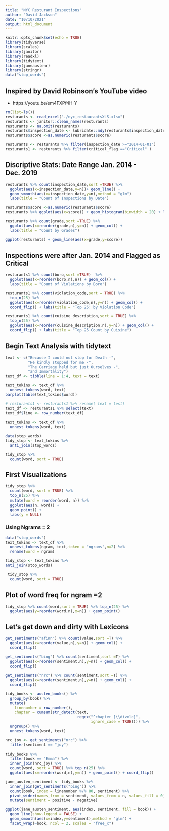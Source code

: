 ```yaml
---
title: "NYC Resturant Inspections"
author: "David Jackson"
date: "10/10/2021"
output: html_document
---
```


```r
knitr::opts_chunk$set(echo = TRUE)
library(tidyverse)
library(scales)
library(janitor)
library(readxl)
library(tidytext)
library(janeaustenr)
library(stringr)
data("stop_words")
```

## Inspired by David Robinson's YouTube video
* https://youtu.be/em4FXPf4H-Y

```r
rm(list=ls())
resturants <- read_excel("./nyc_restaurantsXLS.xlsx")
resturants <- janitor::clean_names(resturants)
resturants <- na.omit(resturants)
resturants$inspection_date <- lubridate::mdy(resturants$inspection_date)
resturants$score <-as.numeric(resturants$score)

resturants <- resturants %>% filter(inspection_date >="2014-01-01")
resturants1 <- resturants %>% filter(critical_flag =="Critical" )
```

## Discriptive Stats: Date Range Jan. 2014 - Dec. 2019

```r
resturants %>% count(inspection_date,sort =TRUE) %>% 
  ggplot(aes(x=inspection_date,y=n))+ geom_line() +
  geom_smooth(aes(x=inspection_date,y=n),method = "glm")
  labs(title = "Count of Inspections by Date")

```

```r
resturants$score <-as.numeric(resturants$score)
resturants %>% ggplot(aes(x=score)) + geom_histogram(binwidth = 20) + labs(title = "Histogram of Inspection Scores")
```
```r
resturants %>% count(grade,sort =TRUE) %>%
  ggplot(aes(x=reorder(grade,n),y=n)) + geom_col() +
  labs(title = "Count by Grades")
```
```r
ggplot(resturants) + geom_line(aes(x=grade,y=score))
```

## Inspections were after Jan. 2014 and Flagged as Critical

```r
resturants1 %>% count(boro,sort =TRUE)  %>%
  ggplot(aes(x=reorder(boro,n),n)) + geom_col() +
  labs(title = "Count of Violations by Boro")
```

```r
resturants1 %>% count(violation_code,sort = TRUE) %>%
  top_n(25) %>%
  ggplot(aes(x=reorder(violation_code,n),y=n)) + geom_col() +
  coord_flip() + labs(title = "Top 25: by Violation Code")
```
```r
resturants1 %>% count(cuisine_description,sort = TRUE) %>%
  top_n(25) %>%
  ggplot(aes(x=reorder(cuisine_description,n),y=n)) + geom_col() +
  coord_flip() + labs(title = "Top 25 Count by Cuisine")

```

## Begin Text Analysis with tidytext

```r
text <- c("Because I could not stop for Death -",
          "He kindly stopped for me -",
          "The Carriage held but just Ourselves -",
          "and Immortality")
text_df <- tibble(line = 1:4, text = text)

text_tokins <- text_df %>%
  unnest_tokens(word, text)
barplot(table(text_tokins$word))

```

```r
# resturants1 <- resturants1 %>% rename( text = test)
text_df <- resturants1 %>% select(text)
text_df$line <- row_number(text_df)

text_tokins <- text_df %>%
  unnest_tokens(word, text)

```

```r
data(stop_words)
tidy_stop <- text_tokins %>%
  anti_join(stop_words)
```

```r
tidy_stop %>%
  count(word, sort = TRUE) 
```

## First Visualizations

```r
tidy_stop %>%
  count(word, sort = TRUE) %>%
  top_n(25) %>%
  mutate(word = reorder(word, n)) %>%
  ggplot(aes(n, word)) +
  geom_point() +
  labs(y = NULL)
```

### Using Ngrams = 2

```r
data("stop_words")
text_tokins <- text_df %>%
  unnest_tokens(ngram, text,token = "ngrams",n=2) %>%
  rename(word = ngram)

```
```r


tidy_stop <- text_tokins %>%
anti_join(stop_words)

 tidy_stop %>%
  count(word, sort = TRUE) 
```
## Plot of word freq for ngram =2


```r
tidy_stop %>% count(word,sort = TRUE) %>% top_n(25) %>%
  ggplot(aes(y=reorder(word,n),x=n)) + geom_point()
```

## Let's get down and dirty with Lexicons

```r
get_sentiments("afinn") %>% count(value,sort =T) %>%
  ggplot(aes(x=reorder(value,n),y=n)) + geom_col() +
  coord_flip()

```
```r
get_sentiments("bing") %>% count(sentiment,sort =T) %>%
  ggplot(aes(x=reorder(sentiment,n),y=n)) + geom_col() +
  coord_flip()
```
```r
get_sentiments("nrc") %>% count(sentiment,sort =T) %>%
  ggplot(aes(x=reorder(sentiment,n),y=n)) + geom_col() +
  coord_flip()
```
```r

tidy_books <- austen_books() %>%
  group_by(book) %>%
  mutate(
    linenumber = row_number(),
    chapter = cumsum(str_detect(text, 
                                regex("^chapter [\\divxlc]", 
                                      ignore_case = TRUE)))) %>%
  ungroup() %>%
  unnest_tokens(word, text)
```
```r
nrc_joy <- get_sentiments("nrc") %>% 
  filter(sentiment == "joy")

tidy_books %>%
  filter(book == "Emma") %>%
  inner_join(nrc_joy) %>%
  count(word, sort = TRUE) %>% top_n(25) %>%
  ggplot(aes(x=reorder(word,n),y=n)) + geom_point() + coord_flip()
```

```r

jane_austen_sentiment <- tidy_books %>%
  inner_join(get_sentiments("bing")) %>%
  count(book, index = linenumber %/% 80, sentiment) %>%
  pivot_wider(names_from = sentiment, values_from = n, values_fill = 0) %>% 
  mutate(sentiment = positive - negative)
```
```r

ggplot(jane_austen_sentiment, aes(index, sentiment, fill = book)) +
  geom_line(show.legend = FALSE) + 
  geom_smooth(aes(x=index,y=sentiment),method = "glm") +
  facet_wrap(~book, ncol = 2, scales = "free_x")
```


